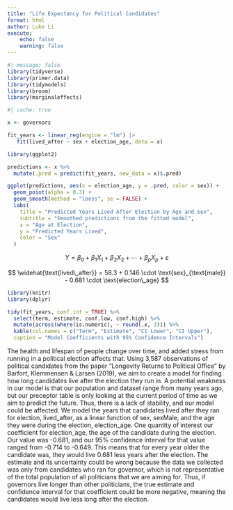 ```yaml
---
title: "Life Expectancy for Political Candidates"
format: html
author: Luke Li
execute:
    echo: false
    warning: false
---
```


```r
#| message: false
library(tidyverse)
library(primer.data)
library(tidymodels)
library(broom)
library(marginaleffects)
```

```r
#| cache: true

x <- governors

fit_years <- linear_reg(engine = "lm") |> 
   fit(lived_after ~ sex + election_age, data = x)
```

```r
library(ggplot2)

predictions <- x %>%
  mutate(.pred = predict(fit_years, new_data = x)$.pred)

ggplot(predictions, aes(x = election_age, y = .pred, color = sex)) +
  geom_point(alpha = 0.3) +
  geom_smooth(method = "loess", se = FALSE) +
  labs(
    title = "Predicted Years Lived After Election by Age and Sex",
    subtitle = "Smoothed predictions from the fitted model",
    x = "Age at Election",
    y = "Predicted Years Lived",
    color = "Sex"
  )
```

$$
Y = \beta_0 + \beta_1 X_1 + \beta_2 X_2 + \cdots + \beta_p X_p + \varepsilon
$$

$$
\widehat{\text{lived\_after}} = 58.3 + 0.146 \cdot \text{sex}_{\text{male}} - 0.681 \cdot \text{election\_age}
$$

```r
library(knitr)
library(dplyr)

tidy(fit_years, conf.int = TRUE) %>%
  select(term, estimate, conf.low, conf.high) %>%
  mutate(across(where(is.numeric), ~ round(.x, 3))) %>%
  kable(col.names = c("Term", "Estimate", "CI Lower", "CI Upper"),
  caption = "Model Coefficients with 95% Confidence Intervals")
```

The health and lifespan of people change over time, and added stress from running in a political election affects that. Using 3,587 observations of political candidates from the paper "Longevity Returns to Political Office" by Barfort, Klemmensen & Larsen (2019), we aim to create a model for finding how long  candidates live after the election they run in. A potential weakness in our model is that our population and dataset range from many years ago, but our preceptor table is only looking at the current period of time as we aim to predict the future. Thus, there is a lack of stability, and our model could be affected. We model the years that candidates lived after they ran for election, lived_after, as a linear function of sex, sexMale, and the age they were during the election, election_age. One quantity of interest our coefficient for election_age, the age of the candidate during the election. Our value was -0.681, and our 95% confidence interval for that value ranged from -0.714 to -0.649. This means that for every year older the candidate was, they would live 0.681 less years after the election. The estimate and its uncertainty could be wrong because the data we collected was only from candidates who ran for governor, which is not representative of the total population of all politicians that we are aiming for. Thus, if governors live longer than other politicians, the true estimate and confidence interval for that coefficient could be more negative, meaning the candidates would live less long after the election.
